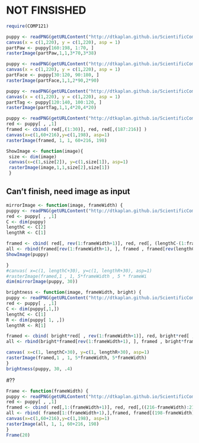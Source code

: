 # NOT FINSISHED

``` r
require(COMP121)
```

```r
puppy <- readPNG(getURLContent("http://dtkaplan.github.io/ScientificComputing/Resources/Images/mindo.png"))
canvas(x = c(1,220), y = c(1,220), asp = 1)
partPaw <- puppy[160:198, 1:70, ]
rasterImage(partPaw,1,1,3*70,3*38)
```

```r
puppy <- readPNG(getURLContent("http://dtkaplan.github.io/ScientificComputing/Resources/Images/mindo.png"))
canvas(x = c(1,220), y = c(1,220), asp = 1)
partFace <- puppy[30:120, 90:180, ]
rasterImage(partFace,1,1,2*90,2*90)
```

```r
puppy <- readPNG(getURLContent("http://dtkaplan.github.io/ScientificComputing/Resources/Images/mindo.png"))
canvas(x = c(1,220), y = c(1,220), asp = 1)
partTag <- puppy[120:140, 100:120, ]
rasterImage(partTag,1,1,4*20,4*20)
```

```r
puppy <- readPNG(getURLContent("http://dtkaplan.github.io/ScientificComputing/Resources/Images/mindo.png"))
red <- puppy[ , ,1]
framed <- cbind( red[,(1:30)], red, red[,(187:216)] )
canvas(x=c(1,60+216),y=c(1,198), asp=1)
rasterImage(framed, 1, 1, 60+216, 198)
```
``` r
ShowImage <- function(image){
 size <- dim(image) 
 canvas(x=c(1,size[2]), y=c(1,size[1]), asp=1)
 rasterImage(image,1,1,size[2],size[1]) 
 } 
```
## Can't finish, need image as input
```r
mirrorImage <- function(image, frameWidth) {
puppy <- readPNG(getURLContent("http://dtkaplan.github.io/ScientificComputing/Resources/Images/mindo.png"))
red <- puppy[ , ,1]
C <- dim(puppy)
lengthC <- C[2]
lengthR <- C[1]

framed <- cbind( red[, rev(1:frameWidth+1)], red, red[, (lengthC-(1:frameWidth))] )
all <- rbind(framed[rev(1:frameWidth+1), ], framed , framed[rev(lengthC-frameWidth:lengthC), ])
ShowImage(puppy)

}
#canvas( x=c(1, lengthC+30), y=c(1, lengthR+30), asp=1)
#rasterImage(framed,1 , 1, 5*frameWidth , 5 * frameWi
dim(mirrorImage(puppy, 30))
```


```r
brightness <- function(image, frameWidth, bright) {
puppy <- readPNG(getURLContent("http://dtkaplan.github.io/ScientificComputing/Resources/Images/mindo.png"))
red <- puppy[ , ,1]
C <- dim(puppy[,1,])
lengthC <- C[1]
R <- dim(puppy[ 1, ,])
lengthR <- R[1]

framed <- cbind( bright*red[ , rev(1:frameWidth+1)], red, bright*red[ , rev(lengthC-frameWidth:lengthC)] )
all <- rbind(bright*framed[rev(1:frameWidth+1), ], framed , bright*framed[rev(lengthC-frameWidth:lengthC), ])

canvas( x=c(1, lengthC+30), y=c(1, lengthR+30), asp=1)
rasterImage(framed,1 , 1, 5*frameWidth, 5*frameWidth)
}
brightness(puppy, 30, .4)
```

#??
```r
Frame <- function(frameWidth) {
puppy <- readPNG(getURLContent("http://dtkaplan.github.io/ScientificComputing/Resources/Images/mindo.png"))
red <- puppy[ , ,1]
framed <- cbind( red[,1:(frameWidth+1)], red, red[,((216-frameWidth):216)] )
all <- rbind( framed[1:(frameWidth+1),],framed, framed[(198-frameWidth):198],)
canvas(x=c(1,60+216),y=c(1,198), asp=1)
rasterImage(all, 1, 1, 60+216, 198)
}
Frame(20)
```

